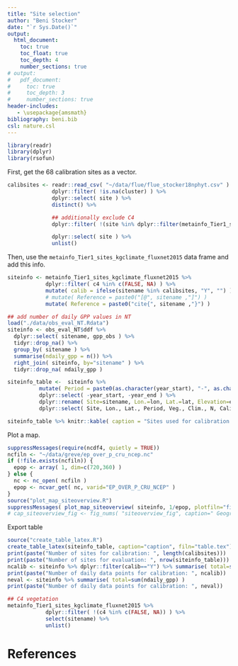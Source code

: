 ```yaml
---
title: "Site selection"
author: "Beni Stocker"
date: "`r Sys.Date()`"
output:
  html_document:
    toc: true
    toc_float: true
    toc_depth: 4
    number_sections: true
# output:
#   pdf_document:
#     toc: true
#     toc_depth: 3
#     number_sections: true
header-includes:
   - \usepackage{amsmath}
bibliography: beni.bib
csl: nature.csl
---
```


```r
library(readr)
library(dplyr)
library(rsofun)
```


First, get the 68 calibration sites as a vector.
```r
calibsites <- readr::read_csv( "~/data/flue/flue_stocker18nphyt.csv" ) %>%
              dplyr::filter( !is.na(cluster) ) %>%
              dplyr::select( site ) %>%
              distinct() %>%

              ## additionally exclude C4
              dplyr::filter( !(site %in% dplyr::filter(metainfo_Tier1_sites_kgclimate_fluxnet2015, c4 )$sitename) ) %>%

              dplyr::select( site ) %>%
              unlist()
```

Then, use the `metainfo_Tier1_sites_kgclimate_fluxnet2015` data frame and add this info.
```r
siteinfo <- metainfo_Tier1_sites_kgclimate_fluxnet2015 %>%
            dplyr::filter( c4 %in% c(FALSE, NA) ) %>%
            mutate( calib = ifelse(sitename %in% calibsites, "Y", "") ) %>%
            # mutate( Reference = paste0("[@", sitename ,"]") )
            mutate( Reference = paste0("cite{", sitename ,"}") )

## add number of daily GPP values in NT
load("./data/obs_eval_NT.Rdata")
siteinfo <- obs_eval_NT$ddf %>% 
  dplyr::select( sitename, gpp_obs ) %>% 
  tidyr::drop_na() %>% 
  group_by( sitename ) %>%
  summarise(ndaily_gpp = n()) %>% 
  right_join( siteinfo, by="sitename" ) %>% 
  tidyr::drop_na( ndaily_gpp )

siteinfo_table <-  siteinfo %>%
          mutate( Period = paste0(as.character(year_start), "-", as.character(year_end)) ) %>%
          dplyr::select( -year_start, -year_end ) %>%
          dplyr::rename( Site=sitename, Lon.=lon, Lat.=lat, Elevation=elv, Veg.=classid, Clim.=koeppen_code, N = ndaily_gpp, Calib.=calib ) %>%
          dplyr::select( Site, Lon., Lat., Period, Veg., Clim., N, Calib., Reference )

siteinfo_table %>% knitr::kable( caption = "Sites used for calibration. Lon. is longitude, negative values indicate west longitude; Lat. is latitude, positive values indicate north latitude; Veg. is vegetation type: deciduous broadleaf forest (DBF); evergreen broadleaf forest (EBF); evergreen needleleaf forest (ENF); grassland (GRA); mixed deciduous and evergreen needleleaf forest (MF); savanna ecosystem (SAV); shrub ecosystem (SHR); wetland (WET)." )
```

Plot a map.
```r
suppressMessages(require(ncdf4, quietly = TRUE))
ncfiln <- "~/data/greve/ep_over_p_cru_ncep.nc"
if (!file.exists(ncfiln)) {
  epop <- array( 1, dim=c(720,360) )
} else {
  nc <- nc_open( ncfiln )
  epop <- ncvar_get( nc, varid="EP_OVER_P_CRU_NCEP" )
}
source("plot_map_siteoverview.R")
suppressMessages( plot_map_siteoverview( siteinfo, 1/epop, plotfiln="fig/map_sites.pdf" ) ) # 
# cap_siteoverview_fig <- fig_nums( "siteoverview_fig", caption=" Geographical distribution of sites selected for the bias evaluation. Sites listed in Table S1 as group 1 are in green, sites of group 2 are in black. The color of land area represents aridity, quantified as the ratio of precipitation over potential evapotranspiration  from Greve et al.[@greve14]" )
```


Export table
```r
source("create_table_latex.R")
create_table_latex(siteinfo_table, caption="caption", filn="table.tex")
print(paste("Number of sites for calibration: ", length(calibsites)))
print(paste("Number of sites for evaluation: ", nrow(siteinfo_table)))
ncalib <- siteinfo %>% dplyr::filter(calib=="Y") %>% summarise( total=sum(ndaily_gpp) )
print(paste("Number of daily data points for calibration: ", ncalib))
neval <- siteinfo %>% summarise( total=sum(ndaily_gpp) )
print(paste("Number of daily data points for calibration: ", neval))

## C4 vegetation
metainfo_Tier1_sites_kgclimate_fluxnet2015 %>%
            dplyr::filter( !(c4 %in% c(FALSE, NA)) ) %>% 
            select(sitename) %>% 
            unlist()
```

# References
